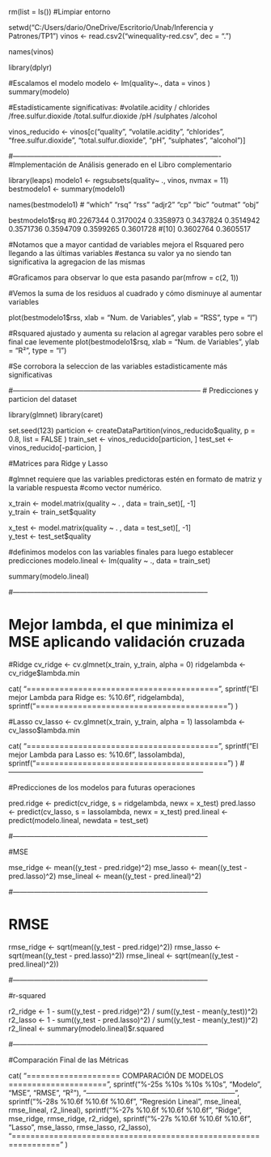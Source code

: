 rm(list = ls()) #Limpiar entorno

setwd("C:/Users/dario/OneDrive/Escritorio/Unab/Inferencia y Patrones/TP1")
vinos <- read.csv2("winequality-red.csv", dec = ".")

names(vinos)


library(dplyr)

#Escalamos el modelo
modelo <- lm(quality~., data = vinos )
summary(modelo)

#Estadísticamente significativas:
#volatile.acidity / chlorides /free.sulfur.dioxide /total.sulfur.dioxide /pH /sulphates /alcohol

vinos_reducido <- vinos[c("quality", "volatile.acidity", "chlorides",
                          "free.sulfur.dioxide",
                           "total.sulfur.dioxide",
                          "pH", "sulphates", "alcohol")]


#----------------------------------------------------------------------------------------
#Implementación de Análisis generado en el Libro complementario

library(leaps)
modelo1 <- regsubsets(quality~ ., vinos, nvmax = 11)
bestmodelo1 <- summary(modelo1)


names(bestmodelo1)
# "which"  "rsq"    "rss"    "adjr2"  "cp"     "bic"    "outmat" "obj"   

bestmodelo1$rsq
#0.2267344 0.3170024 0.3358973 0.3437824 0.3514942 0.3571736 0.3594709 0.3599265 0.3601728
#[10] 0.3602764 0.3605517

#Notamos que a mayor cantidad de variables mejora el Rsquared pero llegando a las últimas variables 
#estanca su valor ya no siendo tan significativa la agregacion de las mismas


#Graficamos para observar lo que esta pasando
par(mfrow = c(2, 1))


#Vemos la suma de los residuos al cuadrado y cómo disminuye al aumentar variables

plot(bestmodelo1$rss, xlab = "Num. de Variables",
       ylab = "RSS", type = "l")

#Rsquared ajustado y aumenta su relacion al agregar varables pero sobre el final cae levemente
plot(bestmodelo1$rsq, xlab = "Num. de Variables",
       ylab = "R²", type = "l")

#Se corrobora la seleccion de las variables estadisticamente más significativas

#--------------------------------------------------------------------------------
# Predicciones y particion del dataset

library(glmnet)
library(caret)

set.seed(123)
particion <- createDataPartition(vinos_reducido$quality, p = 0.8, list = FALSE )
train_set <- vinos_reducido[particion, ]
test_set <- vinos_reducido[-particion, ]

#Matrices para Ridge y Lasso

#glmnet requiere que las variables predictoras estén en formato de matriz y la variable respuesta 
#como vector numérico.

x_train <- model.matrix(quality ~ . , data = train_set)[, -1]  
y_train <- train_set$quality

x_test <- model.matrix(quality ~ . , data = test_set)[, -1]  
y_test <- test_set$quality

#definimos modelos con las variables finales para luego establecer predicciones
modelo.lineal <- lm(quality ~ ., data = train_set)

summary(modelo.lineal)

#-----------------------------------------------------------------------------------

# Mejor lambda, el que minimiza el MSE aplicando validación cruzada

#Ridge
cv_ridge <- cv.glmnet(x_train, y_train, alpha = 0)
ridgelambda <- cv_ridge$lambda.min


cat(
  "\n=========================================\n",
  sprintf("El mejor Lambda para Ridge es: %10.6f", ridgelambda),
  sprintf("\n=========================================\n")
)

#Lasso
cv_lasso <- cv.glmnet(x_train, y_train, alpha = 1)
lassolambda <- cv_lasso$lambda.min  


cat(
  "\n=========================================\n",
  sprintf("El mejor Lambda para Lasso es: %10.6f", lassolambda),
  sprintf("\n=========================================\n")
)
#-----------------------------------------------------------------------------------

#Predicciones de los modelos para futuras operaciones

pred.ridge <- predict(cv_ridge, s = ridgelambda, newx = x_test)
pred.lasso <- predict(cv_lasso, s = lassolambda, newx = x_test)
pred.lineal <- predict(modelo.lineal, newdata = test_set)

#-----------------------------------------------------------------------------------

#MSE

mse_ridge <- mean((y_test - pred.ridge)^2)
mse_lasso <- mean((y_test - pred.lasso)^2)
mse_lineal <- mean((y_test - pred.lineal)^2)

#-----------------------------------------------------------------------------------

# RMSE
rmse_ridge <- sqrt(mean((y_test - pred.ridge)^2))
rmse_lasso <- sqrt(mean((y_test - pred.lasso)^2))
rmse_lineal <- sqrt(mean((y_test - pred.lineal)^2))


#-----------------------------------------------------------------------------------

#r-squared

r2_ridge <- 1 - sum((y_test - pred.ridge)^2) / sum((y_test - mean(y_test))^2)
r2_lasso <- 1 - sum((y_test - pred.lasso)^2) / sum((y_test - mean(y_test))^2)
r2_lineal <- summary(modelo.lineal)$r.squared


#-----------------------------------------------------------------------------------

#Comparación Final de las Métricas

cat(
  "\n==================== COMPARACIÓN DE MODELOS =====================\n",
  sprintf("\n%-25s %10s %10s %10s", "Modelo", "MSE", "RMSE", "R²"),
  "\n---------------------------------------------------------------\n",
  sprintf("\n%-28s %10.6f %10.6f %10.6f", "Regresión Lineal", mse_lineal, rmse_lineal, r2_lineal),
  sprintf("\n%-27s %10.6f %10.6f %10.6f", "Ridge", mse_ridge, rmse_ridge, r2_ridge),
  sprintf("\n%-27s %10.6f %10.6f %10.6f", "Lasso", mse_lasso, rmse_lasso, r2_lasso),
  "\n================================================================\n"
)

